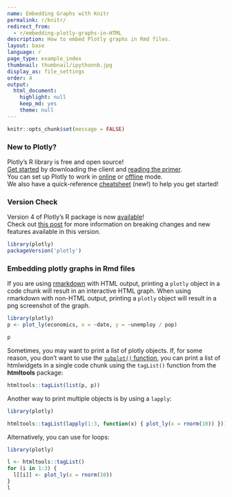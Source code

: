 ```yaml
---
name: Embedding Graphs with Knitr
permalink: r/knitr/
redirect_from:
  - r/embedding-plotly-graphs-in-HTML
description: How to embed Plotly graphs in Rmd files.
layout: base
language: r
page_type: example_index
thumbnail: thumbnail/ipythonnb.jpg
display_as: file_settings
order: 4
output:
  html_document:
    highlight: null
    keep_md: yes
    theme: null
---
```


```r
knitr::opts_chunk$set(message = FALSE)
```
### New to Plotly?

Plotly's R library is free and open source!<br>
[Get started](https://plot.ly/r/getting-started/) by downloading the client and [reading the primer](https://plot.ly/r/getting-started/).<br>
You can set up Plotly to work in [online](https://plot.ly/r/getting-started/#hosting-graphs-in-your-online-plotly-account) or [offline](https://plot.ly/r/offline/) mode.<br>
We also have a quick-reference [cheatsheet](https://images.plot.ly/plotly-documentation/images/r_cheat_sheet.pdf) (new!) to help you get started!

### Version Check

Version 4 of Plotly's R package is now [available](https://plot.ly/r/getting-started/#installation)!<br>
Check out [this post](http://moderndata.plot.ly/upgrading-to-plotly-4-0-and-above/) for more information on breaking changes and new features available in this version.
```r
library(plotly)
packageVersion('plotly')
```

### Embedding plotly graphs in Rmd files

If you are using [rmarkdown](http://rmarkdown.rstudio.com/) with HTML output, printing a `plotly` object in a code chunk will result in an interactive HTML graph. When using rmarkdown with non-HTML output, printing a `plotly` object will result in a png screenshot of the graph.

```r
library(plotly)
p <- plot_ly(economics, x = ~date, y = ~unemploy / pop)

p
```

Sometimes, you may want to print a _list_ of plotly objects. If, for some reason, you don't want to use the [`subplot()` function](https://plot.ly/r/subplots/), you can print a list of htmlwidgets in a single code chunk using the `tagList()` function from the **htmltools** package:

```r
htmltools::tagList(list(p, p))
```

Another way to print multiple objects is by using a `lapply`:

```r
library(plotly)

htmltools::tagList(lapply(1:3, function(x) { plot_ly(x = rnorm(10)) }))
```

Alternatively, you can use for loops:

```r
library(plotly)

l <- htmltools::tagList()
for (i in 1:3) {
  l[[i]] <- plot_ly(x = rnorm(10))
}
l
```

<!-- CAN WE REMOVE THE PART BELOW SINCE api_create will be deprecated ? -->

<!-- You can also host your figures on a plotly server via `api_create()` which returns a figure object. When a figure object is printed in an rmarkdown/knitr document, it embeds the figure as an iframe, displaying the plot as it appears on your plotly account. -->

<!-- ```{r, results='hide'} -->
<!-- f <- api_create(p) -->
<!-- class(f) -->
<!-- f -->
<!-- ``` -->

<!-- You can control the height/width of that iframe through the `height`/`width` [knitr chunk options](http://yihui.name/knitr/options/), but the figure object also contains the relevant url so you complete control over embedding your figure. The post has more details on how to [embed plotly graphs with HTML iframes](http://help.plot.ly/embed-graphs-in-websites/), but could also use plotly's built-in image export by simply adding a `.png` (or similar) extension. -->

<!-- ```{r} -->
<!-- htmltools::tags$img(src = paste0(f[["url"]], ".png")) -->
<!-- ``` -->

